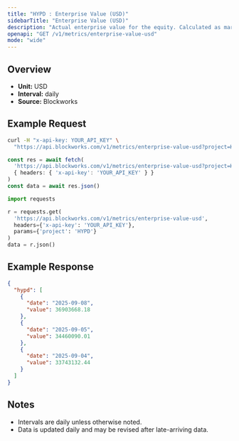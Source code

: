 ```yaml
---
title: "HYPD : Enterprise Value (USD)"
sidebarTitle: "Enterprise Value (USD)"
description: "Actual enterprise value for the equity. Calculated as market cap - liabilities + assets"
openapi: "GET /v1/metrics/enterprise-value-usd"
mode: "wide"
---
```


## Overview

- **Unit:** USD
- **Interval:** daily
- **Source:** Blockworks

## Example Request

<CodeGroup>

```bash cURL
curl -H "x-api-key: YOUR_API_KEY" \
  "https://api.blockworks.com/v1/metrics/enterprise-value-usd?project=HYPD"
```

```typescript TypeScript
const res = await fetch(
  'https://api.blockworks.com/v1/metrics/enterprise-value-usd?project=HYPD',
  { headers: { 'x-api-key': 'YOUR_API_KEY' } }
)
const data = await res.json()
```

```python Python
import requests

r = requests.get(
  'https://api.blockworks.com/v1/metrics/enterprise-value-usd',
  headers={'x-api-key': 'YOUR_API_KEY'},
  params={'project': 'HYPD'}
)
data = r.json()
```

</CodeGroup>

## Example Response

```json
{
  "hypd": [
    {
      "date": "2025-09-08",
      "value": 36903668.18
    },
    {
      "date": "2025-09-05",
      "value": 34460090.01
    },
    {
      "date": "2025-09-04",
      "value": 33743132.44
    }
  ]
}
```

## Notes
- Intervals are daily unless otherwise noted.
- Data is updated daily and may be revised after late-arriving data.

